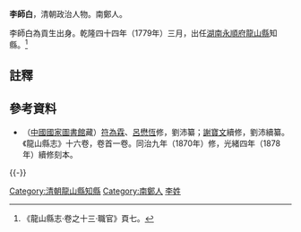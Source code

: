 '''李師白'''，清朝政治人物。南鄭人。

李師白為貢生出身。乾隆四十四年（1779年）三月，出任[[湖南|湖南]][[永順府|永順府]][[龍山縣|龍山縣]]知縣。<ref>《龍山縣志·卷之十三·職官》頁七。</ref>

==註釋==
{{reflist}}

==參考資料==
*（[[中國國家圖書館|中國國家圖書館]]藏）[[符為霖|符為霖]]、[[呂懋恆|呂懋恆]]修，劉沛纂；[[謝寶文|謝寶文]]續修，劉沛續纂。《龍山縣志》十六卷，卷首一卷。同治九年（1870年）修，光緒四年（1878年）續修刻本。

{{-}}
{{start box}}
{{s-off}}
{{succession box|[[倪允邁|倪允邁]]|[[沈麟|沈麟]]|[[湖南|湖南]][[永順府|永順府]][[龍山縣|龍山縣]][[知縣|知縣]]（[[龍山縣知縣列表|列表]]）|<small>乾隆四十四年（1779年）三月上任</small>}}
{{end box}}

{{DEFAULTSORT:Li李}}
[[Category:清朝龍山縣知縣|Category:清朝龍山縣知縣]]
[[Category:南鄭人|Category:南鄭人]]
[[Category:李姓|李姓]]